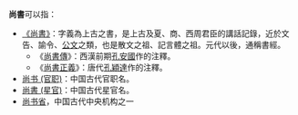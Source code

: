 '''尚書'''可以指：
*[[尚书_(书)|《尚書》]]：字義為上古之書，是上古及夏、商、西周君臣的講話記錄，近於文告、諭令、[[公文|公文]]之類，也是散文之祖、記言體之祖。元代以後，通稱書經。
**《[[尚書傳|尚書傳]]》：西漢前期[[孔安國|孔安國]]作的注釋。
**《[[尚書正義|尚書正義]]》：唐代[[孔穎達|孔穎達]]作的注釋。
* [[尚书_(官职)|尚书 (官职)]]：中国古代官职名。
* [[尚書_(星官)|尚書 (星官)]]：中国古代星官名。
* [[尚书省|尚书省]]，中国古代中央机构之一

{{disamb|cat=二字中國相關消歧義}}